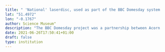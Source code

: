 ```yaml
---
title: " 'National' laserdisc, used as part of the BBC Domesday system "
lat: "51.4972"
lon: "-0.1767"
author: Science Museum"
description: "The BBC Domesday project was a partnership between Acorn Computers Ltd, Philips, Logica and the BBC to mark the 900th anniversary of the original Domesday book. This multimedia edition of the book was compiled between 1984 and 1986, and published in 1986. It included a survey of the United Kingdom, in which people, mostly school children, wrote about their daily lives. These accounts were linked with maps, coloured photos, statistics, videos, and 'virtual walks'. Over a million people participated in the project, including over 10,000 schools. It was the first ever participatory and community driven multimedia project. It was also a good example of the perils of media obsolescence - at the time, laser discs were the cutting edge of technology, but the Domesday interface required a BBC Master computer, costing around £5,000, meaning that the project was out of reach of many, and that only 1,000 were sold across the country. Today, both the BBC Master computer and laser discs have become rare, although a successful data retrieval project carried out by the National Archives in 2001 means that the data is now available online. "
date: 2021-06-26T17:50:41+01:00
draft: false
type: institution
---
```

